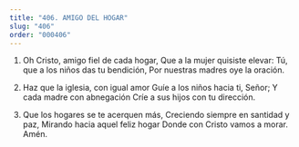 ```yaml
---
title: "406. AMIGO DEL HOGAR"
slug: "406"
order: "000406"
---
```

1. Oh Cristo, amigo fiel de cada hogar, Que a la mujer quisiste elevar:
Tú, que a los niños das tu bendición, Por nuestras madres oye la oración.

2.  Haz que la iglesia, con igual amor Guíe a los niños hacia ti, Señor;
Y cada madre con abnegación Críe a sus hijos con tu dirección.

3.  Que los hogares se te acerquen más, Creciendo siempre en santidad y paz, Mirando hacia aquel feliz hogar
Donde con Cristo vamos a morar. Amén.
